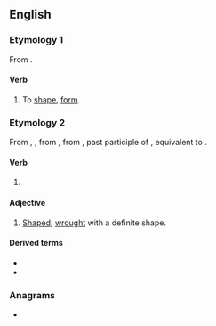 ==English==

===Etymology 1===
From {{suffix|en|shape|en}}.

====Verb====
{{en-verb}}

# {{lb|en|rare}} To [[shape]], [[form]].

===Etymology 2===
From {{inh|en|enm|schapen}}, {{m|enm|ischepen}}, from {{inh|en|ang|ġesċapen}}, from {{inh|en|gem-pro|*skapanaz}}, past participle of {{der|en|gem-pro|*skapaną}}, equivalent to {{af|en|shape|-en|pos2=past participle ending}}.

====Verb====
{{head|en|verb form}}

# {{lb|en|obsolete}} {{past participle of|en|shape|nocat=1}}

====Adjective====
{{en-adj}}

# {{lb|en|mostly in compounds}} [[shaped|Shaped]]; [[wrought]] with a definite shape.
#: {{ux|en|ill-'''shapen'''}}
#: {{ux|en|well-'''shapen'''}}

====Derived terms====
* {{l|en|misshapen}}
* {{l|en|unshapen}}

===Anagrams===
* {{anagrams|en|a=aehnps|Phanes|phanes}}